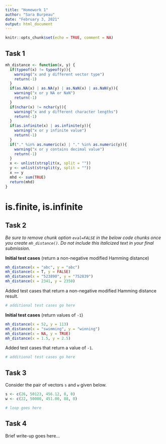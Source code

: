 ```yaml
---
title: "Homework 1"
author: "Sara Burpeau"
date: "February 3, 2021"
output: html_document
---
```


```r
knitr::opts_chunk$set(echo = TRUE, comment = NA)
```

## Task 1

```r
mh_distance <- function(x, y) {
  if(typeof(x) != typeof(y)){
    warning("x and y different vector type")
    return(-1)
  }
  if(as.NA(x) | as.NA(y) | as.NaN(x) | as.NaN(y)){
    warning("x or y NA or NaN")
    return(-1)
  }
  if(nchar(x) != nchar(y)){
    warning("x and y different character lengths")
    return(-1)
  }
  if(as.infinite(x) | as.infinite(y)){
    warning("x or y infinite value")
    return(-1)
  }
  if("." %in% as.numeric(x) | "." %in% as.numeric(y)){
    warning("x or y contains decimal value")
    return(-1)
  }
  x <- unlist(strsplit(x, split = ""))
  y <- unlist(strsplit(y, split = ""))
  x == y
  mhd <- sum(TRUE)
  return(mhd)
}
```

# is.finite, is.infinite


## Task 2

<i>
Be sure to remove chunk option `eval=FALSE` in the below code chunks
once you create `mh_distance()`. Do not include this italicized
text in your final submission.
</i>

**Initial test cases** (return a non-negative modified Hamming distance)

```r
mh_distance(x = "abc", y = "abc")
mh_distance(x = T, y = FALSE)
mh_distance(x = "523890", y = "752839")
mh_distance(x = 2341, y = 2350)
```

Added test cases that return a non-negative modified Hamming distance result.

```r
# additional test cases go here
```

**Initial test cases** (return values of `-1`)

```r
mh_distance(x = 52, y = 113)
mh_distance(x = "swimming", y = "winning")
mh_distance(x = NA, y = TRUE)
mh_distance(x = 1.5, y = 2.5)
```

Added test cases that return a value of `-1`.

```r
# additional test cases go here
```


## Task 3

Consider the pair of vectors `s` and `w` given below.

```r
s <- c(26, 50123, 456.12, 8, 0)
w <- c(22, 50000, 451.00, 88, 0)
```

```r
# loop goes here
```


## Task 4

Brief write-up goes here...
